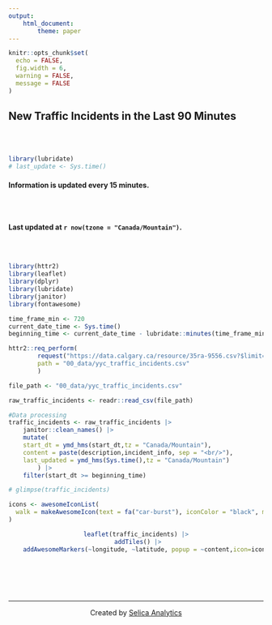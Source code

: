 ```yaml
---
output: 
    html_document:
        theme: paper
---
```

```r
knitr::opts_chunk$set(
  echo = FALSE, 
  fig.width = 6,
  warning = FALSE,
  message = FALSE
)
```

## New Traffic Incidents in the Last 90 Minutes

<br><br>

```r
library(lubridate)
# last_update <- Sys.time()
```

#### Information is updated every 15 minutes. 

<br><br>

**Last updated at `r now(tzone = "Canada/Mountain")`.**

<br><br>



```r
library(httr2)
library(leaflet)
library(dplyr)
library(lubridate)
library(janitor)
library(fontawesome)

time_frame_min <- 720
current_date_time <- Sys.time()
beginning_time <- current_date_time - lubridate::minutes(time_frame_min)

httr2::req_perform(
        request("https://data.calgary.ca/resource/35ra-9556.csv?$limit=10000000"),
        path = "00_data/yyc_traffic_incidents.csv"
        )

file_path <- "00_data/yyc_traffic_incidents.csv"

raw_traffic_incidents <- readr::read_csv(file_path)

#Data processing
traffic_incidents <- raw_traffic_incidents |>
    janitor::clean_names() |>
    mutate(
    start_dt = ymd_hms(start_dt,tz = "Canada/Mountain"),
    content = paste(description,incident_info, sep = "<br/>"),
    last_updated = ymd_hms(Sys.time(),tz = "Canada/Mountain")
        ) |>
    filter(start_dt >= beginning_time)

# glimpse(traffic_incidents)

icons <- awesomeIconList(
  walk = makeAwesomeIcon(text = fa("car-burst"), iconColor = "black", markerColor = "red")
)


```


<center>

```r
leaflet(traffic_incidents) |>
 addTiles() |>
    addAwesomeMarkers(~longitude, ~latitude, popup = ~content,icon=icons)
```



</center>



<br><br>

&nbsp;
<hr />
<p style="text-align: center;">Created by <a href="https://selica.ca">Selica Analytics</a></p>

<!-- Add icon library -->
<link rel="stylesheet" href="https://cdnjs.cloudflare.com/ajax/libs/font-awesome/4.7.0/css/font-awesome.min.css">

<!-- Add font awesome icons -->
<p style="text-align: center;">
    <a href="https://www.linkedin.com/company/selica-analytics/" class="fa fa-linkedin"></a>
</p>

&nbsp;